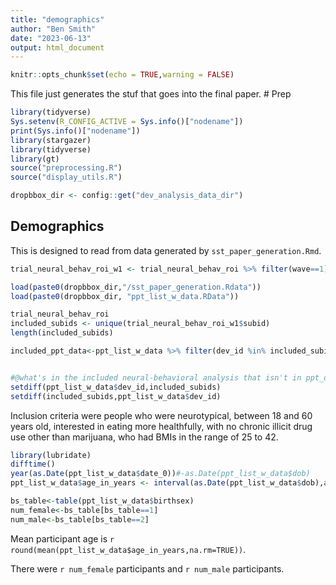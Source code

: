 ```yaml
---
title: "demographics"
author: "Ben Smith"
date: "2023-06-13"
output: html_document
---
```


```r
knitr::opts_chunk$set(echo = TRUE,warning = FALSE)

```
This file just generates the stuf that goes into the final paper.
# Prep

```r
library(tidyverse)
Sys.setenv(R_CONFIG_ACTIVE = Sys.info()["nodename"])
print(Sys.info()["nodename"])
library(stargazer)
library(tidyverse)
library(gt)
source("preprocessing.R")
source("display_utils.R")

```

```r
dropbbox_dir <- config::get("dev_analysis_data_dir")

```


## Demographics

This is designed to read from data generated by `sst_paper_generation.Rmd`.
```r

trial_neural_behav_roi_w1 <- trial_neural_behav_roi %>% filter(wave==1)

load(paste0(dropbbox_dir,"/sst_paper_generation.Rdata"))
load(paste0(dropbbox_dir, "ppt_list_w_data.RData"))

```

```r
trial_neural_behav_roi
included_subids <- unique(trial_neural_behav_roi_w1$subid)
length(included_subids)

included_ppt_data<-ppt_list_w_data %>% filter(dev_id %in% included_subids)


#@what's in the included neural-behavioral analysis that isn't in ppt_data?
setdiff(ppt_list_w_data$dev_id,included_subids)
setdiff(included_subids,ppt_list_w_data$dev_id)


```


Inclusion criteria were people who were neurotypical, between 18 and 60 years old, interested in eating more healthfully, with no chronic illicit drug use other than marijuana, who had BMIs in the range of 25 to 42.

```r
library(lubridate)
difftime()
year(as.Date(ppt_list_w_data$date_0))#-as.Date(ppt_list_w_data$dob)
ppt_list_w_data$age_in_years <- interval(as.Date(ppt_list_w_data$dob),as.Date(ppt_list_w_data$date_0)) %/% years(1)

bs_table<-table(ppt_list_w_data$birthsex)
num_female<-bs_table[bs_table==1]
num_male<-bs_table[bs_table==2]
```


Mean participant age is `r round(mean(ppt_list_w_data$age_in_years,na.rm=TRUE))`. 

There were `r num_female` participants and `r num_male` participants.